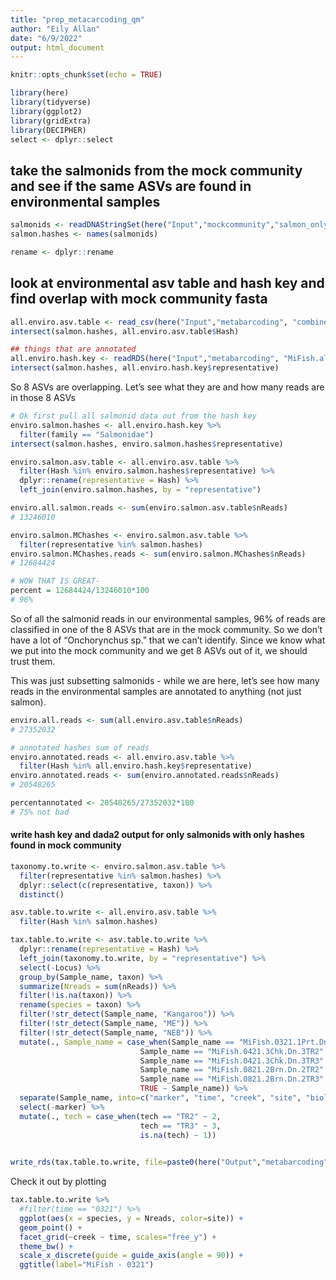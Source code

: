 ```yaml
---
title: "prep_metacarcoding_qm"
author: "Eily Allan"
date: "6/9/2022"
output: html_document
---
```


```r
knitr::opts_chunk$set(echo = TRUE)

library(here)
library(tidyverse)
library(ggplot2)
library(gridExtra)
library(DECIPHER)
select <- dplyr::select
```

## take the salmonids from the mock community and see if the same ASVs are found in environmental samples

```r
salmonids <- readDNAStringSet(here("Input","mockcommunity","salmon_only_seqs.fasta"))
salmon.hashes <- names(salmonids)

rename <- dplyr::rename

```

## look at environmental asv table and hash key and find overlap with mock community fasta

```r
all.enviro.asv.table <- read_csv(here("Input","metabarcoding", "combined.MiFish.ASV.table.csv"))
intersect(salmon.hashes, all.enviro.asv.table$Hash)

## things that are annotated
all.enviro.hash.key <- readRDS(here("Input","metabarcoding", "MiFish.all.previous.hashes.annotated.rds"))
intersect(salmon.hashes, all.enviro.hash.key$representative)

```

So 8 ASVs are overlapping. Let's see what they are and how many reads are in those 8 ASVs

```r

# Ok first pull all salmonid data out from the hash key 
enviro.salmon.hashes <- all.enviro.hash.key %>% 
  filter(family == "Salmonidae")
intersect(salmon.hashes, enviro.salmon.hashes$representative)

enviro.salmon.asv.table <- all.enviro.asv.table %>% 
  filter(Hash %in% enviro.salmon.hashes$representative) %>% 
  dplyr::rename(representative = Hash) %>% 
  left_join(enviro.salmon.hashes, by = "representative")

enviro.all.salmon.reads <- sum(enviro.salmon.asv.table$nReads)
# 13246010

enviro.salmon.MChashes <- enviro.salmon.asv.table %>% 
  filter(representative %in% salmon.hashes)
enviro.salmon.MChashes.reads <- sum(enviro.salmon.MChashes$nReads)
# 12684424

# WOW THAT IS GREAT- 
percent = 12684424/13246010*100
# 96%

```

So of all the salmonid reads in our environmental samples, 96% of reads are classified in one of the 8 ASVs that are in the mock community. So we don't have a lot of "Onchorynchus sp." that we can't identify. Since we know what we put into the mock community and we get 8 ASVs out of it, we should trust them.

This was just subsetting salmonids - while we are here, let's see how many reads in the environmental samples are annotated to anything (not just salmon). 

```r

enviro.all.reads <- sum(all.enviro.asv.table$nReads)
# 27352032

# annotated hashes sum of reads
enviro.annotated.reads <- all.enviro.asv.table %>% 
  filter(Hash %in% all.enviro.hash.key$representative) 
enviro.annotated.reads <- sum(enviro.annotated.reads$nReads)
# 20548265

percentannotated <- 20548265/27352032*100
# 75% not bad
```


#### write hash key and dada2 output for only salmonids with only hashes found in mock community 

```r

taxonomy.to.write <- enviro.salmon.asv.table %>% 
  filter(representative %in% salmon.hashes) %>% 
  dplyr::select(c(representative, taxon)) %>% 
  distinct()

asv.table.to.write <- all.enviro.asv.table %>% 
  filter(Hash %in% salmon.hashes) 

tax.table.to.write <- asv.table.to.write %>% 
  dplyr::rename(representative = Hash) %>% 
  left_join(taxonomy.to.write, by = "representative") %>% 
  select(-Locus) %>% 
  group_by(Sample_name, taxon) %>% 
  summarize(Nreads = sum(nReads)) %>% 
  filter(!is.na(taxon)) %>% 
  rename(species = taxon) %>% 
  filter(!str_detect(Sample_name, "Kangaroo")) %>% 
  filter(!str_detect(Sample_name, "ME")) %>% 
  filter(!str_detect(Sample_name, "NEB")) %>% 
  mutate(., Sample_name = case_when(Sample_name == "MiFish.0321.1Prt.Dn.1TR3" ~ "MiFish.0321.1Prt.Dn.1.TR3",
                             Sample_name == "MiFish.0421.3Chk.Dn.3TR2" ~ "MiFish.0421.3Chk.Dn.3.TR2",
                             Sample_name == "MiFish.0421.3Chk.Dn.3TR3" ~ "MiFish.0421.3Chk.Dn.3.TR3",
                             Sample_name == "MiFish.0821.2Brn.Dn.2TR2" ~ "MiFish.0821.2Brn.Dn.2.TR2", 
                             Sample_name == "MiFish.0821.2Brn.Dn.2TR3" ~ "MiFish.0821.2Brn.Dn.2.TR3",
                             TRUE ~ Sample_name)) %>% 
  separate(Sample_name, into=c("marker", "time", "creek", "site", "biol", "tech")) %>%
  select(-marker) %>% 
  mutate(., tech = case_when(tech == "TR2" ~ 2,
                             tech == "TR3" ~ 3,
                             is.na(tech) ~ 1)) 
  

write_rds(tax.table.to.write, file=paste0(here("Output","metabarcoding"),"/envirodata.salmonids.for.qm.RDS"))

```

Check it out by plotting

```r


tax.table.to.write %>% 
  #filter(time == "0321") %>%  
  ggplot(aes(x = species, y = Nreads, color=site)) +
  geom_point() +  
  facet_grid(~creek ~ time, scales="free_y") +
  theme_bw() +
  scale_x_discrete(guide = guide_axis(angle = 90)) +
  ggtitle(label="MiFish - 0321")

```
